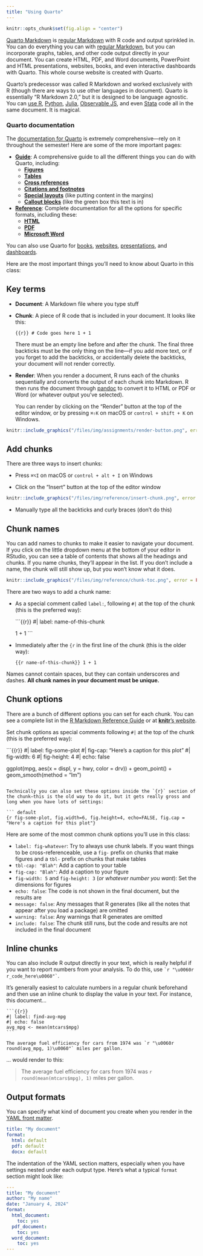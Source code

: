 ```yaml
---
title: "Using Quarto"
---
```


```r
knitr::opts_chunk$set(fig.align = "center")
```

[Quarto Markdown](https://quarto.org/) is [regular Markdown](/resource/markdown.qmd) with R code and output sprinkled in. You can do everything you can with [regular Markdown](/resource/markdown.qmd), but you can incorporate graphs, tables, and other code output directly in your document. You can create HTML, PDF, and Word documents, PowerPoint and HTML presentations, websites, books, and even interactive dashboards with Quarto. This whole course website is created with Quarto.

Quarto's predecessor was called R Markdown and worked exclusively with R (though there are ways to use other languages in document). Quarto is essentially "R Markdown 2.0," but it is designed to be language agnostic. You can [use R](https://quarto.org/docs/computations/r.html), [Python](https://quarto.org/docs/computations/julia.html), [Julia](https://quarto.org/docs/computations/julia.html), [Observable JS](https://quarto.org/docs/computations/ojs.html), and even [Stata](https://gist.github.com/andrewheiss/f38ceb81d362a7fc7cda3ae9ccf1283c) code all in the same document. It is magical.

::: {.callout-tip}
### Quarto documentation

The [documentation for Quarto](https://quarto.org/) is extremely comprehensive—rely on it throughout the semester! Here are some of the more important pages:

- [**Guide**](https://quarto.org/docs/guide/): A comprehensive guide to all the different things you can do with Quarto, including:
  - [**Figures**](https://quarto.org/docs/authoring/figures.html)
  - [**Tables**](https://quarto.org/docs/authoring/tables.html)
  - [**Cross references**](https://quarto.org/docs/authoring/cross-references.html)
  - [**Citations and footnotes**](https://quarto.org/docs/authoring/footnotes-and-citations.html)
  - [**Special layouts**](https://quarto.org/docs/authoring/article-layout.html) (like putting content in the margins)
  - [**Callout blocks**](https://quarto.org/docs/authoring/callouts.html) (like the green box this text is in)
- [**Reference**](https://quarto.org/docs/reference/): Complete documentation for all the options for specific formats, including these:
  - [**HTML**](https://quarto.org/docs/reference/formats/html.html)
  - [**PDF**](https://quarto.org/docs/reference/formats/pdf.html)
  - [**Microsoft Word**](https://quarto.org/docs/reference/formats/docx.html)

You can also use Quarto for [books](https://quarto.org/docs/books/), [websites](https://quarto.org/docs/websites/), [presentations](https://quarto.org/docs/presentations/), and [dashboards](https://quarto.org/docs/dashboards/).
:::

Here are the most important things you'll need to know about Quarto in this class:

## Key terms

- **Document**: A Markdown file where you type stuff

- **Chunk**: A piece of R code that is included in your document. It looks like this:

  ```{{r}}
  # Code goes here
  1 + 1
  ```

  There must be an empty line before and after the chunk. The final three backticks must be the only thing on the line—if you add more text, or if you forget to add the backticks, or accidentally delete the backticks, your document will not render correctly.

- **Render**: When you render a document, R runs each of the chunks sequentially and converts the output of each chunk into Markdown. R then runs the document through [pandoc](https://pandoc.org/) to convert it to HTML or PDF or Word (or whatever output you've selected).

  You can render by clicking on the "Render" button at the top of the editor window, or by pressing `⌘⇧K` on macOS or `control + shift + K` on Windows.

```r
knitr::include_graphics("/files/img/assignments/render-button.png", error = FALSE)
```


## Add chunks

There are three ways to insert chunks:

- Press `⌘⌥I` on macOS or `control + alt + I` on Windows

- Click on the "Insert" button at the top of the editor window

```r
knitr::include_graphics("/files/img/reference/insert-chunk.png", error = FALSE)
```

- Manually type all the backticks and curly braces (don't do this)


## Chunk names

You can add names to chunks to make it easier to navigate your document. If you click on the little dropdown menu at the bottom of your editor in RStudio, you can see a table of contents that shows all the headings and chunks. If you name chunks, they'll appear in the list. If you don't include a name, the chunk will still show up, but you won't know what it does.

```r
knitr::include_graphics("/files/img/reference/chunk-toc.png", error = FALSE)
```

There are two ways to add a chunk name:

- As a special comment called `label:`, following `#|` at the top of the chunk (this is the preferred way):

  ```{{r}}
  #| label: name-of-this-chunk
  
  1 + 1
  ```

- Immediately after the `{r` in the first line of the chunk (this is the older way):

  ```{{r name-of-this-chunk}}
  1 + 1
  ```

Names cannot contain spaces, but they can contain underscores and dashes. **All chunk names in your document must be unique.**


## Chunk options

There are a bunch of different options you can set for each chunk. You can see a complete list in the [R Markdown Reference Guide](https://rstudio.com/wp-content/uploads/2015/03/rmarkdown-reference.pdf) or at [**knitr**'s website](https://yihui.org/knitr/options/).

Set chunk options as special comments following `#|` at the top of the chunk (this is the preferred way):

```{{r}}
#| label: fig-some-plot
#| fig-cap: "Here's a caption for this plot"
#| fig-width: 6
#| fig-height: 4
#| echo: false

ggplot(mpg, aes(x = displ, y = hwy, color = drv)) +
  geom_point() +
  geom_smooth(method = "lm")
```

Technically you can also set these options inside the `{r}` section of the chunk—this is the old way to do it, but it gets really gross and long when you have lots of settings:

``` default
{r fig-some-plot, fig.width=6, fig.height=4, echo=FALSE, fig.cap = "Here's a caption for this plot"}
```

Here are some of the most common chunk options you'll use in this class:

- `label: fig-whatever`: Try to always use chunk labels. If you want things to be cross-referenceable, use a `fig-` prefix on chunks that make figures and a `tbl-` prefix on chunks that make tables
- `tbl-cap: "Blah"`: Add a caption to your table
- `fig-cap: "Blah"`: Add a caption to your figure
- `fig-width: 5` and `fig-height: 3` (*or whatever number you want*): Set the dimensions for figures
- `echo: false`: The code is not shown in the final document, but the results are
- `message: false`: Any messages that R generates (like all the notes that appear after you load a package) are omitted
- `warning: false`: Any warnings that R generates are omitted
- `include: false`: The chunk still runs, but the code and results are not included in the final document


## Inline chunks

You can also include R output directly in your text, which is really helpful if you want to report numbers from your analysis. To do this, use `` `r "\u0060r r_code_here\u0060"` ``.

It's generally easiest to calculate numbers in a regular chunk beforehand and then use an inline chunk to display the value in your text. For instance, this document…

````
```{{r}}
#| label: find-avg-mpg
#| echo: false
avg_mpg <- mean(mtcars$mpg)
```

The average fuel efficiency for cars from 1974 was `r "\u0060r round(avg_mpg, 1)\u0060"` miles per gallon.

````

… would render to this:

> The average fuel efficiency for cars from 1974 was `r round(mean(mtcars$mpg), 1)` miles per gallon.


## Output formats

You can specify what kind of document you create when you render in the [YAML front matter](/resource/markdown.qmd#front-matter). 

``` yaml
title: "My document"
format:
  html: default
  pdf: default
  docx: default
```

The indentation of the YAML section matters, especially when you have settings nested under each output type. Here's what a typical `format` section might look like:

``` yaml
---
title: "My document"
author: "My name"
date: "January 4, 2024"
format: 
  html_document: 
    toc: yes
  pdf_document: 
    toc: yes
  word_document: 
    toc: yes
---
```
